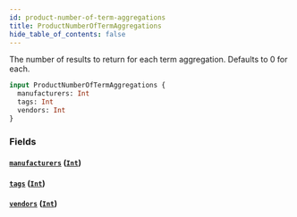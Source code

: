 ```yaml
---
id: product-number-of-term-aggregations
title: ProductNumberOfTermAggregations
hide_table_of_contents: false
---
```



The number of results to return for each term aggregation. Defaults to 0 for each.

```graphql
input ProductNumberOfTermAggregations {
  manufacturers: Int
  tags: Int
  vendors: Int
}
```


### Fields

#### [`manufacturers`](#) ([`Int`](/demand/api/graphql-storefront/reference/scalars/int))




#### [`tags`](#) ([`Int`](/demand/api/graphql-storefront/reference/scalars/int))




#### [`vendors`](#) ([`Int`](/demand/api/graphql-storefront/reference/scalars/int))







